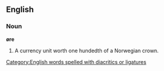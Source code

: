 ==English==
===Noun===
'''øre'''
# A currency unit worth one hundedth of a Norwegian crown.


[[Category:English words spelled with diacritics or ligatures]]